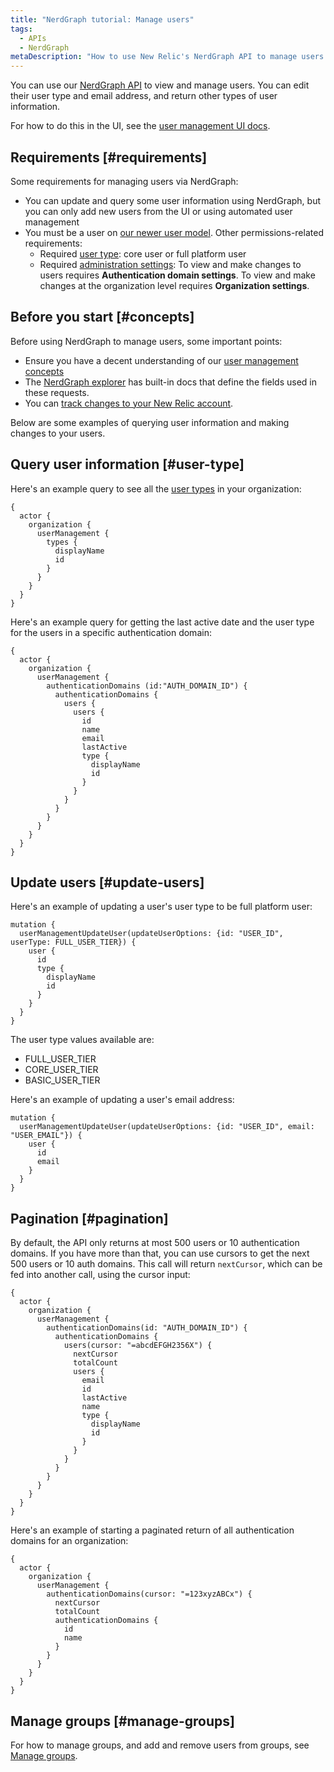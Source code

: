 ```yaml
---
title: "NerdGraph tutorial: Manage users"
tags:
  - APIs
  - NerdGraph
metaDescription: "How to use New Relic's NerdGraph API to manage users and return user information."
---
```


You can use our [NerdGraph API](/docs/apis/nerdgraph/get-started/introduction-new-relic-nerdgraph) to view and manage users. You can edit their user type and email address, and return other types of user information. 

For how to do this in the UI, see the [user management UI docs](/docs/accounts/accounts-billing/new-relic-one-user-management/user-management-ui-and-tasks). 

## Requirements [#requirements]

Some requirements for managing users via NerdGraph: 
* You can update and query some user information using NerdGraph, but you can only add new users from the UI or using automated user management
* You must be a user on [our newer user model](/docs/accounts/original-accounts-billing/original-users-roles/overview-user-models#determine-user-model). Other permissions-related requirements: 
  * Required [user type](/docs/accounts/accounts-billing/new-relic-one-user-management/user-type): core user or full platform user 
  * Required [administration settings](/docs/accounts/accounts-billing/new-relic-one-user-management/user-management-concepts#admin-settings): To view and make changes to users requires **Authentication domain settings**. To view and make changes at the organization level requires **Organization settings**. 

## Before you start [#concepts]

Before using NerdGraph to manage users, some important points: 

* Ensure you have a decent understanding of our [user management concepts](/docs/accounts/accounts-billing/new-relic-one-user-management/user-management-concepts#understand-concepts)
* The [NerdGraph explorer](/docs/apis/nerdgraph/get-started/introduction-new-relic-nerdgraph/#explorer) has built-in docs that define the fields used in these requests.
* You can [track changes to your New Relic account](/docs/data-apis/understand-data/event-data/query-account-audit-logs-nrauditevent). 

Below are some examples of querying user information and making changes to your users. 

## Query user information [#user-type]

Here's an example query to see all the [user types](/docs/accounts/accounts-billing/new-relic-one-user-management/user-type) in your organization: 

```
{
  actor {
    organization {
      userManagement {
        types {
          displayName
          id
        }
      }
    }
  }
}
```

Here's an example query for getting the last active date and the user type for the users in a specific authentication domain:

```
{
  actor {
    organization {
      userManagement {
        authenticationDomains (id:"AUTH_DOMAIN_ID") {
          authenticationDomains {
            users {
              users {
                id
                name
                email
                lastActive
                type {
                  displayName
                  id
                }
              }
            }
          }
        }
      }
    }
  }
}
```

## Update users [#update-users]

Here's an example of updating a user's user type to be full platform user:

```
mutation {
  userManagementUpdateUser(updateUserOptions: {id: "USER_ID", userType: FULL_USER_TIER}) {
    user {
      id
      type {
        displayName
        id
      }
    }
  }
}
```

The user type values available are: 

* FULL_USER_TIER
* CORE_USER_TIER
* BASIC_USER_TIER


Here's an example of updating a user's email address: 

```
mutation {
  userManagementUpdateUser(updateUserOptions: {id: "USER_ID", email: "USER_EMAIL"}) {
    user {
      id
      email
    }
  }
}
```

## Pagination [#pagination]

By default, the API only returns at most 500 users or 10 authentication domains. If you have more than that, you can use cursors to get the next 500 users or 10 auth domains. This call will return `nextCursor`, which can be fed into another call, using the cursor input:

```
{
  actor {
    organization {
      userManagement {
        authenticationDomains(id: "AUTH_DOMAIN_ID") {
          authenticationDomains {
            users(cursor: "=abcdEFGH2356X") {
              nextCursor
              totalCount
              users {
                email
                id
                lastActive
                name
                type {
                  displayName
                  id
                }
              }
            }
          }
        }
      }
    }
  }
}
```

Here's an example of starting a paginated return of all authentication domains for an organization:

```
{
  actor {
    organization {
      userManagement {
        authenticationDomains(cursor: "=123xyzABCx") {
          nextCursor
          totalCount
          authenticationDomains {
            id
            name
          }
        }
      }
    }
  }
}
```

## Manage groups [#manage-groups]

For how to manage groups, and add and remove users from groups, see [Manage groups](/docs/apis/nerdgraph/examples/nerdgraph-user-mgmt).

